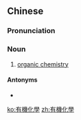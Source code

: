{{also|有機化学|有机化学}}
==Chinese==
{{zh-forms|s=有机化学|type=22}}
{{zh-wp}}

===Pronunciation===
{{zh-pron
|m=yǒujī huàxué
|c=jau5 gei1 faa3 hok6
|cat=n
}}

===Noun===
{{zh-noun}}

# [[organic chemistry]]

====Antonyms====
* {{zh-l|無機化學}}

{{zh-cat|Chemistry}}

[[ko:有機化學]]
[[zh:有機化學]]